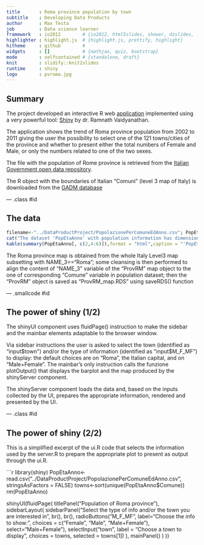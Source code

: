 ```yaml
---
title       : Roma province population by town
subtitle    : Developing Data Products
author      : Max Testa
job         : Data science learner
framework   : io2012        # {io2012, html5slides, shower, dzslides, ...}
highlighter : highlight.js  # {highlight.js, prettify, highlight}
hitheme     : github        # 
widgets     : []            # {mathjax, quiz, bootstrap}
mode        : selfcontained # {standalone, draft}
knit        : slidify::knit2slides
runtime     : shiny
logo        : pvroma.jpg
---
```


## Summary

The project developed an interactive R web [application](https://maxmax65.shinyapps.io/DataProductProject) implemented using a very powerful tool: [Shiny](http://shiny.rstudio.com/) by dr. Ramnath Vaidyanathan.

The application shows the trend of Roma province population from 2002 to 2011 giving the user the possibility to select one of the 121 towns/cities of the province and whether to present either the total numbers of Female and Male, or only the numbers related to one of the two sexes.

The file with the population of Rome province is retrieved from the [Italian Government open data repository](http://www.dati.gov.it/dataset).

The R object with the boundaries of Italian "Comuni" (level 3 map of Italy) is downloaded from the [GADM database](http://gadm.org/download)

--- .class #id 

## The data

```r
filename<-"../DataProductProject/PopolazionePerComuneEdAnno.csv"; PopEtaAnno<-read.csv(filename, stringsAsFactors = FALSE);
cat("The dataset 'PopEtaAnno' with population information has dimension: ", dim(PopEtaAnno)[1]," x ", dim(PopEtaAnno)[2])
kable(summary(PopEtaAnno[, c(2,4:6)]),format = "html",caption = "'PopEtaAnno' dataset short summary")
```


The Roma province map is obtained from the whole Italy Level3 map subsetting with NAME_3=="Roma"; some cleansing is then performed to align the content of "NAME_3" variable of the "ProvRM" map object to the one of corresponding "Comune" variable in population dataset; then the "ProvRM" object is saved as "ProvRM_map.RDS" using saveRDS() function


--- .smallcode #id 

## The power of shiny (1/2)

The shinyUI component uses fluidPage() instruction to make the sidebar and the mainbar elements adaptable to the browser window.

Via sidebar instructions the user is asked to select the town (identified as "input$town") and/or the type of information (identified as "input$M_F_MF") to display: the default choices are on "Roma", the Italian capital, and on "Male+Female".
The mainbar's only instruction calls the funzione plotOutput() that displays the barplot and the map produced by the shinyServer component.

The shinyServer component loads the data and, based on the inputs collected by the UI, prepares the appropriate information, rendered and presented by the UI.

--- .class #id 

## The power of shiny (2/2)

This is a simplified excerpt of the ui.R code that selects the information used by the server.R to prepare the appropriate plot to present as output  through the ui.R.


```r
library(shiny)
PopEtaAnno<-read.csv("../DataProductProject/PopolazionePerComuneEdAnno.csv", stringsAsFactors = FALSE)
towns<-sort(unique(PopEtaAnno$Comune))
rm(PopEtaAnno)

shinyUI(fluidPage(
    titlePanel("Population of Roma province"),
    sidebarLayout(
        sidebarPanel("Select the type of info and/or the town you are interested in",
            br(),
            br(),
            radioButtons("M_F_MF", label="Choose the info to show:",
                        choices = c("Female", "Male", "Male+Female"),
                        select="Male+Female"),
            selectInput("town",
                        label = "Choose a town to display",
                        choices = towns,
                        selected = towns[1])
        ),
        mainPanel()
    )
))
